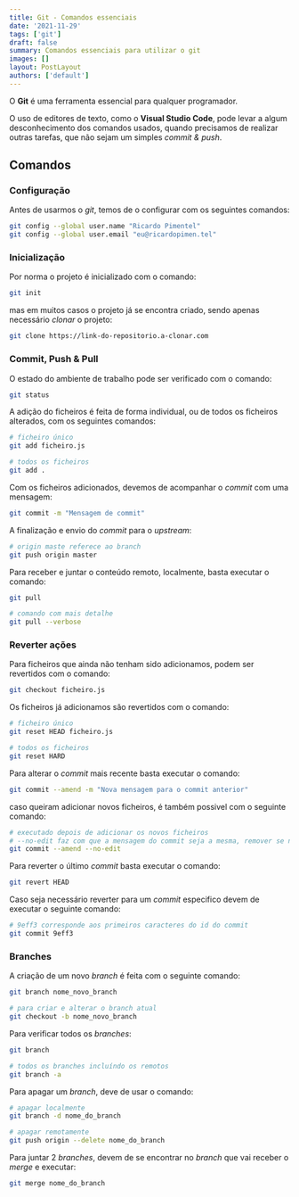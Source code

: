 ```yaml
---
title: Git - Comandos essenciais
date: '2021-11-29'
tags: ['git']
draft: false
summary: Comandos essenciais para utilizar o git
images: []
layout: PostLayout
authors: ['default']
---
```


O **Git** é uma ferramenta essencial para qualquer programador.

O uso de editores de texto, como o **Visual Studio Code**, pode levar a algum desconhecimento dos comandos usados, quando precisamos de realizar
outras tarefas, que não sejam um simples _commit & push_.

## Comandos

### Configuração

Antes de usarmos o _git_, temos de o configurar com os seguintes comandos:

```bash
git config --global user.name "Ricardo Pimentel"
git config --global user.email "eu@ricardopimen.tel"
```

### Inicialização

Por norma o projeto é inicializado com o comando:

```bash
git init
```

mas em muitos casos o projeto já se encontra criado, sendo apenas necessário _clonar_ o projeto:

```bash
git clone https://link-do-repositorio.a-clonar.com
```

### Commit, Push & Pull

O estado do ambiente de trabalho pode ser verificado com o comando:

```bash
git status
```

A adição do ficheiros é feita de forma individual, ou de todos os ficheiros alterados, com os seguintes comandos:

```bash
# ficheiro único
git add ficheiro.js

# todos os ficheiros
git add .
```

Com os ficheiros adicionados, devemos de acompanhar o _commit_ com uma mensagem:

```bash
git commit -m "Mensagem de commit"
```

A finalização e envio do _commit_ para o _upstream_:

```bash
# origin maste referece ao branch
git push origin master
```

Para receber e juntar o conteúdo remoto, localmente, basta executar o comando:

```bash
git pull

# comando com mais detalhe
git pull --verbose
```

### Reverter ações

Para ficheiros que ainda não tenham sido adicionamos, podem ser revertidos com o comando:

```bash
git checkout ficheiro.js
```

Os ficheiros já adicionamos são revertidos com o comando:

```bash
# ficheiro único
git reset HEAD ficheiro.js

# todos os ficheiros
git reset HARD
```

Para alterar o _commit_ mais recente basta executar o comando:

```bash
git commit --amend -m "Nova mensagem para o commit anterior"
```

caso queiram adicionar novos ficheiros, é também possivel com o seguinte comando:

```bash
# executado depois de adicionar os novos ficheiros
# --no-edit faz com que a mensagem do commit seja a mesma, remover se necessário
git commit --amend --no-edit
```

Para reverter o último _commit_ basta executar o comando:

```bash
git revert HEAD
```

Caso seja necessário reverter para um _commit_ especifico devem de executar o seguinte comando:

```bash
# 9eff3 corresponde aos primeiros caracteres do id do commit
git commit 9eff3
```

### Branches

A criação de um novo _branch_ é feita com o seguinte comando:

```bash
git branch nome_novo_branch

# para criar e alterar o branch atual
git checkout -b nome_novo_branch
```

Para verificar todos os _branches_:

```bash
git branch

# todos os branches incluíndo os remotos
git branch -a
```

Para apagar um _branch_, deve de usar o comando:

```bash
# apagar localmente
git branch -d nome_do_branch

# apagar remotamente
git push origin --delete nome_do_branch
```

Para juntar 2 _branches_, devem de se encontrar no _branch_ que vai receber o _merge_ e executar:

```bash
git merge nome_do_branch
```
